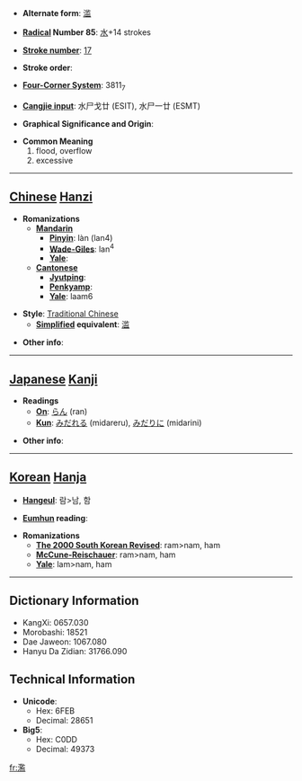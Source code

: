 * '''Alternate form''': [[滥]]

* '''[[Wiktionary:Chinese radical index| Radical]] Number 85''': [[Wiktionary:Chinese radical index 水|水]]+14 strokes

* '''[[Wiktionary:Chinese total strokes index|Stroke number]]''': [[Wiktionary:Chinese total strokes index 17|17]]

* '''Stroke order''': 

* '''[[Wiktionary:Chinese four corner index|Four-Corner System]]''': 3811<sub>7</sub>

* '''[[Wiktionary:Chinese Cangjie index|Cangjie input]]''': 水尸戈廿 (ESIT), 水尸一廿 (ESMT)

* '''Graphical Significance and Origin''': 

* '''Common Meaning'''
*#flood, overflow
*# excessive


----

== [[Chinese]] [[Hanzi]] ==

* '''Romanizations'''
** '''[[Mandarin]]'''
*** '''[[Pinyin]]''': làn (lan4)
*** '''[[Wade-Giles]]''': lan<sup>4</sup>
*** '''[[Yale]]''': 
** '''[[Cantonese]]'''
*** '''[[Jyutping]]''':
*** '''[[Penkyamp]]''': 
*** '''[[Yale]]''': laam6

* '''Style''': [[Traditional Chinese]] 
** '''[[Simplified Chinese|Simplified]] equivalent''': [[滥]]

* '''Other info''': 

----

== [[Japanese]] [[Kanji]] ==

* '''Readings'''
** '''[[On]]''': [[らん]] (ran)
** '''[[Kun]]''': [[みだれる]] (midareru), [[みだりに]] (midarini)

* '''Other info''':  

----

== [[Korean]] [[Hanja]] ==

* '''[[Hangeul]]''': 람>남, 함

* '''[[Eumhun]] reading''': 

* '''Romanizations'''
** '''[[The 2000 South Korean Revised Romanization|The 2000 South Korean Revised]]''': ram>nam, ham
** '''[[McCune-Reischauer]]''': ram>nam, ham
** '''[[Yale]]''': lam>nam, ham

----

== Dictionary Information ==

* KangXi: 0657.030
* Morobashi: 18521
* Dae Jaweon: 1067.080
* Hanyu Da Zidian: 31766.090

== Technical Information ==

* '''Unicode''':
** Hex: 6FEB
** Decimal: 28651
* '''Big5''':
** Hex: C0DD
** Decimal: 49373

[[fr:濫]]